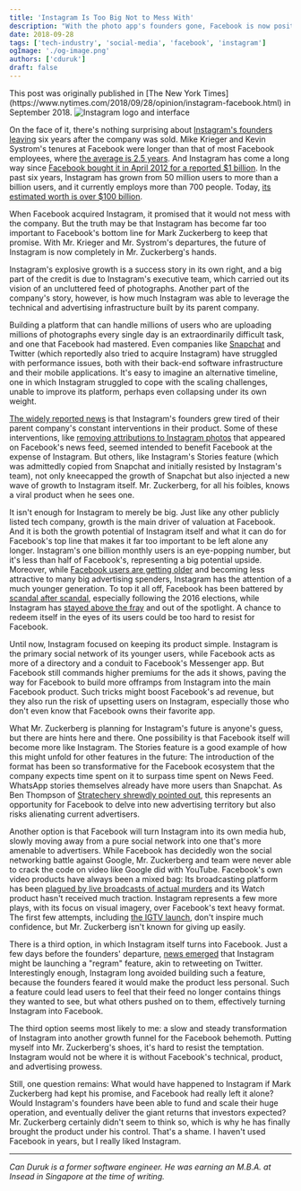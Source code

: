 ```yaml
---
title: 'Instagram Is Too Big Not to Mess With'
description: "With the photo app's founders gone, Facebook is now positioned to change Instagram significantly and transform it into a growth funnel."
date: 2018-09-28
tags: ['tech-industry', 'social-media', 'facebook', 'instagram']
ogImage: './og-image.png'
authors: ['cduruk']
draft: false
---
```




<Callout variant="note">
This post was originally published in [The New York Times](https://www.nytimes.com/2018/09/28/opinion/instagram-facebook.html) in September 2018.
</Callout>

<Image src={header} alt="Instagram logo and interface" />

On the face of it, there's nothing surprising about [Instagram's founders leaving](https://www.nytimes.com/2018/09/24/technology/instagram-cofounders-resign.html) six years after the company was sold. Mike Krieger and Kevin Systrom's tenures at Facebook were longer than that of most Facebook employees, where [the average is 2.5 years](https://www.bizjournals.com/sanfrancisco/news/2018/04/10/employee-retention-big-bay-area-tech-companies.html). And Instagram has come a long way since [Facebook bought it in April 2012 for a reported $1 billion](https://dealbook.nytimes.com/2012/04/09/facebook-buys-instagram-for-1-billion/). In the past six years, Instagram has grown from 50 million users to more than a billion users, and it currently employs more than 700 people. Today, [its estimated worth is over $100 billion](https://www.bloomberg.com/news/features/2018-04-10/instagram-looks-like-facebook-s-best-hope).

When Facebook acquired Instagram, it promised that it would not mess with the company. But the truth may be that Instagram has become far too important to Facebook's bottom line for Mark Zuckerberg to keep that promise. With Mr. Krieger and Mr. Systrom's departures, the future of Instagram is now completely in Mr. Zuckerberg's hands.

Instagram's explosive growth is a success story in its own right, and a big part of the credit is due to Instagram's executive team, which carried out its vision of an uncluttered feed of photographs. Another part of the company's story, however, is how much Instagram was able to leverage the technical and advertising infrastructure built by its parent company.

Building a platform that can handle millions of users who are uploading millions of photographs every single day is an extraordinarily difficult task, and one that Facebook had mastered. Even companies like [Snapchat](https://www.businessinsider.com/snapchat-huge-problem-with-android-causing-investors-to-worry-2017-2/) and Twitter (which reportedly also tried to acquire Instagram) have struggled with performance issues, both with their back-end software infrastructure and their mobile applications. It's easy to imagine an alternative timeline, one in which Instagram struggled to cope with the scaling challenges, unable to improve its platform, perhaps even collapsing under its own weight.

[The widely reported news](https://www.wsj.com/articles/facebooks-messing-with-instagram-prompted-co-founders-departure-1537905005) is that Instagram's founders grew tired of their parent company's constant interventions in their product. Some of these interventions, like [removing attributions to Instagram photos](https://bits.blogs.nytimes.com/2012/12/16/disruptions-instagram-testimony-doesnt-add-up-2/) that appeared on Facebook's news feed, seemed intended to benefit Facebook at the expense of Instagram. But others, like Instagram's Stories feature (which was admittedly copied from Snapchat and initially resisted by Instagram's team), not only kneecapped the growth of Snapchat but also injected a new wave of growth to Instagram itself. Mr. Zuckerberg, for all his foibles, knows a viral product when he sees one.

It isn't enough for Instagram to merely be big. Just like any other publicly listed tech company, growth is the main driver of valuation at Facebook. And it is both the growth potential of Instagram itself and what it can do for Facebook's top line that makes it far too important to be left alone any longer. Instagram's one billion monthly users is an eye-popping number, but it's less than half of Facebook's, representing a big potential upside. Moreover, while [Facebook users are getting older](https://www.theguardian.com/technology/2018/02/12/is-facebook-for-old-people-over-55s-flock-in-as-the-young-leave) and becoming less attractive to many big advertising spenders, Instagram has the attention of a much younger generation. To top it all off, Facebook has been battered by [scandal after scandal](https://www.nytimes.com/2017/09/06/technology/facebook-russian-political-ads.html), especially following the 2016 elections, while Instagram has [stayed above the fray](https://www.cbsnews.com/news/instagram-largely-avoids-facebook-privacy-controversy/) and out of the spotlight. A chance to redeem itself in the eyes of its users could be too hard to resist for Facebook.

Until now, Instagram focused on keeping its product simple. Instagram is the primary social network of its younger users, while Facebook acts as more of a directory and a conduit to Facebook's Messenger app. But Facebook still commands higher premiums for the ads it shows, paving the way for Facebook to build more offramps from Instagram into the main Facebook product. Such tricks might boost Facebook's ad revenue, but they also run the risk of upsetting users on Instagram, especially those who don't even know that Facebook owns their favorite app.

What Mr. Zuckerberg is planning for Instagram's future is anyone's guess, but there are hints here and there. One possibility is that Facebook itself will become more like Instagram. The Stories feature is a good example of how this might unfold for other features in the future: The introduction of the format has been so transformative for the Facebook ecosystem that the company expects time spent on it to surpass time spent on News Feed. WhatsApp stories themselves already have more users than Snapchat. As Ben Thompson of [Stratechery shrewdly pointed out](https://stratechery.com/2018/facebooks-story-problem-and-opportunity/), this represents an opportunity for Facebook to delve into new advertising territory but also risks alienating current advertisers.

Another option is that Facebook will turn Instagram into its own media hub, slowly moving away from a pure social network into one that's more amenable to advertisers. While Facebook has decidedly won the social networking battle against Google, Mr. Zuckerberg and team were never able to crack the code on video like Google did with YouTube. Facebook's own video products have always been a mixed bag: Its broadcasting platform has been [plagued by live broadcasts of actual murders](https://www.nytimes.com/2017/04/17/technology/facebook-live-murder-broadcast.html) and its Watch product hasn't received much traction. Instagram represents a few more plays, with its focus on visual imagery, over Facebook's text heavy format. The first few attempts, including [the IGTV launch](https://techcrunch.com/2018/06/20/igtv/), don't inspire much confidence, but Mr. Zuckerberg isn't known for giving up easily.

There is a third option, in which Instagram itself turns into Facebook. Just a few days before the founders' departure, [news emerged](https://www.theverge.com/2018/9/20/17884170/instagram-regram-native-reposting-sharing-feed-test) that Instagram might be launching a "regram" feature, akin to retweeting on Twitter. Interestingly enough, Instagram long avoided building such a feature, because the founders feared it would make the product less personal. Such a feature could lead users to feel that their feed no longer contains things they wanted to see, but what others pushed on to them, effectively turning Instagram into Facebook.

The third option seems most likely to me: a slow and steady transformation of Instagram into another growth funnel for the Facebook behemoth. Putting myself into Mr. Zuckerberg's shoes, it's hard to resist the temptation. Instagram would not be where it is without Facebook's technical, product, and advertising prowess.

Still, one question remains: What would have happened to Instagram if Mark Zuckerberg had kept his promise, and Facebook had really left it alone? Would Instagram's founders have been able to fund and scale their huge operation, and eventually deliver the giant returns that investors expected? Mr. Zuckerberg certainly didn't seem to think so, which is why he has finally brought the product under his control. That's a shame. I haven't used Facebook in years, but I really liked Instagram.

---

*Can Duruk is a former software engineer. He was earning an M.B.A. at Insead in Singapore at the time of writing.*
